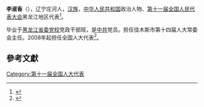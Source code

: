 '''李淑香'''（{{bd|1951年||}}），辽宁庄河人，[[汉族|汉族]]，[[中华人民共和国|中华人民共和国]]政治人物、[[第十一届全国人民代表大会|第十一届全国人民代表大会]]黑龙江地区代表<ref>{{cite web|author=新华网|title=第十一届全国人大代表|url=http://news.xinhuanet.com/ziliao/2008-03/03/content_7708230.htm?node=36628|publisher=新华网|accessdate=2014-01-07|archive-date=2014-01-10|archive-url=https://web.archive.org/web/20140110211415/http://news.xinhuanet.com/ziliao/2008-03/03/content_7708230.htm?node=36628|dead-url=no}}</ref>。

毕业于[[黑龙江省委党校|黑龙江省委党校]]党政干部班，是[[中共|中共]]党员。担任佳木斯市第十四届人大常委会主任。2008年起担任全国人大代表<ref>{{cite news|title=全国人大代表信息-李淑香|url= http://210.82.31.1:8084/delegate/viewDelegate.action?dbid=110576|accessdate=2013-04-05|newspaper=全国人大网|archive-url=https://web.archive.org/web/20140313001155/http://www.npc.gov.cn/delegate/viewDelegate.action?dbid=110576|archive-date=2014-03-13|dead-url=yes}}</ref>。

==參考文獻==
{{reflist}}
[[Category:第十一届全国人大代表|Category:第十一届全国人大代表]]